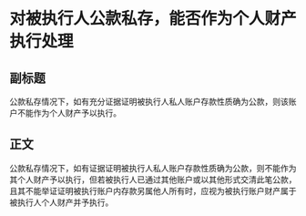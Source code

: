 # 对被执行人公款私存，能否作为个人财产执行处理
## 副标题
公款私存情况下，如有充分证据证明被执行人私人账户存款性质确为公款，则该账户不能作为个人财产予以执行。
## 正文
公款私存情况下，如有证据证明被执行人私人账户存款性质确为公款，则不能作为其个人财产予以执行，但若被执行人已通过其他账户或以其他形式交清此笔公款，且其不能举证证明被执行账户内存款另属他人所有时，应视为被执行账户财产属于被执行人个人财产并予执行。